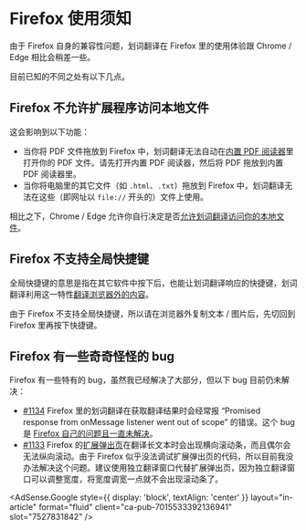 
# Firefox 使用须知

由于 Firefox 自身的兼容性问题，划词翻译在 Firefox 里的使用体验跟 Chrome / Edge 相比会稍差一些。

目前已知的不同之处有以下几点。

## Firefox 不允许扩展程序访问本地文件

这会影响到以下功能：

- 当你将 PDF 文件拖放到 Firefox 中，划词翻译无法自动在[内置 PDF 阅读器](pdf.mdx)里打开你的 PDF 文件。请先打开内置 PDF 阅读器，然后将 PDF 拖放到内置 PDF 阅读器里。
- 当你将电脑里的其它文件（如 `.html`、`.txt`）拖放到 Firefox 中，划词翻译无法在这些（即网址以 `file://` 开头的）文件上使用。

相比之下，Chrome / Edge 允许你自行决定是否[允许划词翻译访问你的本地文件](../faq.mdx#file-url)。

## Firefox 不支持全局快捷键

全局快捷键的意思是指在其它软件中按下后，也能让划词翻译响应的快捷键，划词翻译利用这一特性[翻译浏览器外的内容](extra.mdx)。

由于 Firefox 不支持全局快捷键，所以请在浏览器外复制文本 / 图片后，先切回到 Firefox 里再按下快捷键。

## Firefox 有一些奇奇怪怪的 bug

Firefox 有一些特有的 bug，虽然我已经解决了大部分，但以下 bug 目前仍未解决：

- [#1134](https://github.com/lmk123/crx-selection-translate/issues/1134) Firefox 里的划词翻译在获取翻译结果时会经常报 “Promised response from onMessage listener went out of scope” 的错误。这个 bug 是 [Firefox 自己的问题且一直未解决](https://bugzilla.mozilla.org/show_bug.cgi?id=1643186)。
- [#1133](https://github.com/lmk123/crx-selection-translate/issues/1133) Firefox 的[扩展弹出页](popup.md)在翻译长文本时会出现横向滚动条，而且偶尔会无法纵向滚动。由于 Firefox 似乎没法调试扩展弹出页的代码，所以目前我没办法解决这个问题。建议使用独立翻译窗口代替扩展弹出页，因为独立翻译窗口可以调整宽度，将宽度调宽一点就不会出现滚动条了。

<AdSense.Google
  style={{ display: 'block', textAlign: 'center' }}
  layout="in-article"
  format="fluid"
  client="ca-pub-7015533392136941"
  slot="7527831842"
/>
